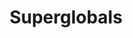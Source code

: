 ---
id: "q_php_easy_010"
questionType: "MULTIPLE_CHOICE"
title: "Superglobals"
description: "Which superglobal is used to access form data sent via POST?"
difficulty: "EASY"
category: "PHP"
options:
  - "$_GET"
  - "$_POST"
  - "$_FORM"
  - "$_DATA"
correctAnswer: 1
---